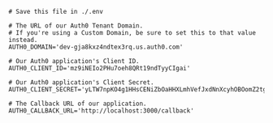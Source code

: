 ```env .env lines
# Save this file in ./.env

# The URL of our Auth0 Tenant Domain.
# If you're using a Custom Domain, be sure to set this to that value instead.
AUTH0_DOMAIN='dev-gja8kxz4ndtex3rq.us.auth0.com'

# Our Auth0 application's Client ID.
AUTH0_CLIENT_ID='mz9iNEIo2PHu7oeh8QRt19ndTyyCIgai'

# Our Auth0 application's Client Secret.
AUTH0_CLIENT_SECRET='yLTW7npKO4g1HHsCENiZbOaHHXLmhVefJxdNnXcyhOBOomZ2tgjJjSC2pMK7Swvr'

# The Callback URL of our application.
AUTH0_CALLBACK_URL='http://localhost:3000/callback'
```

